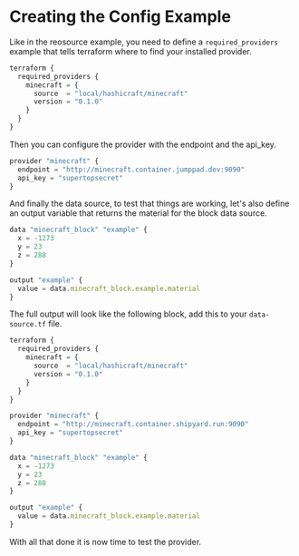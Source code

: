 # Creating the Config Example

Like in the reosource example, you need to define a `required_providers` 
example that tells terraform where to find your installed provider.

```javascript
terraform {
  required_providers {
    minecraft = {
      source  = "local/hashicraft/minecraft"
      version = "0.1.0"
    }
  }
}
```

Then you can configure the provider with the endpoint and the api_key.

```javascript
provider "minecraft" {
  endpoint = "http://minecraft.container.jumppad.dev:9090"
  api_key = "supertopsecret"
}
```

And finally the data source, to test that things are working, let's also define 
an output variable that returns the material for the block data source.

```javascript
data "minecraft_block" "example" {
  x = -1273
  y = 23
  z = 288
}

output "example" {
  value = data.minecraft_block.example.material
}
```

The full output will look like the following block, add this to your `data-source.tf`
file.

```javascript
terraform {
  required_providers {
    minecraft = {
      source  = "local/hashicraft/minecraft"
      version = "0.1.0"
    }
  }
}

provider "minecraft" {
  endpoint = "http://minecraft.container.shipyard.run:9090"
  api_key = "supertopsecret"
}

data "minecraft_block" "example" {
  x = -1273
  y = 23
  z = 288
}

output "example" {
  value = data.minecraft_block.example.material
}
```

With all that done it is now time to test the provider.